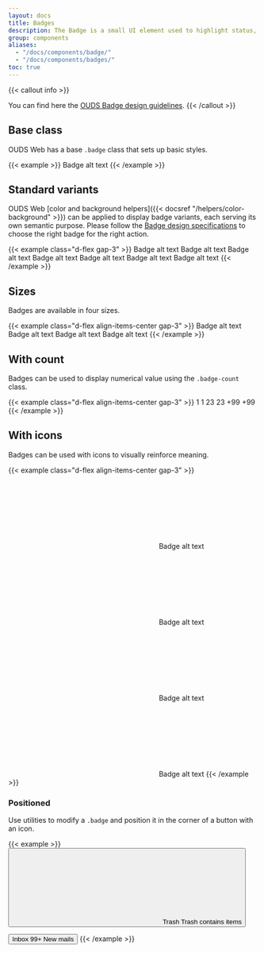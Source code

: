 ```yaml
---
layout: docs
title: Badges
description: The Badge is a small UI element used to highlight status, notifications, or categorization within an interface. It is often displayed as a label or indicator with a distinct background color and text.
group: components
aliases:
  - "/docs/components/badge/"
  - "/docs/components/badges/"
toc: true
---
```


{{< callout info >}}
<!-- TODO: set the right url for design documentation -->
You can find here the [OUDS Badge design guidelines](https://unified-design-system.orange.com/).
{{< /callout >}}

## Base class

OUDS Web has a base `.badge` class that sets up basic styles.

{{< example >}}
<span class="badge"><span class="visually-hidden">Badge alt text</span></span>
{{< /example >}}

## Standard variants 

<!-- TODO: set the right url for design documentation -->
OUDS Web [color and background helpers]({{< docsref "/helpers/color-background" >}}) can be applied to display badge variants, each serving its own semantic purpose. Please follow the [Badge design specifications](https://unified-design-system.orange.com/) to choose the right badge for the right action.

{{< example class="d-flex gap-3" >}}
<span class="badge"><span class="visually-hidden">Badge alt text</span></span>
<span class="badge text-bg-status-accent-emphasized"><span class="visually-hidden">Badge alt text</span></span>
<span class="badge text-bg-status-positive-emphasized"><span class="visually-hidden">Badge alt text</span></span>
<span class="badge text-bg-status-info-emphasized"><span class="visually-hidden">Badge alt text</span></span>
<span class="badge text-bg-status-warning-emphasized"><span class="visually-hidden">Badge alt text</span></span>
<span class="badge text-bg-status-negative-emphasized"><span class="visually-hidden">Badge alt text</span></span>
<span class="badge badge-disabled"><span class="visually-hidden">Badge alt text</span></span>
{{< /example >}}

## Sizes

Badges are available in four sizes.

{{< example class="d-flex align-items-center gap-3" >}}
<span class="badge badge-lg"><span class="visually-hidden">Badge alt text</span></span>
<span class="badge"><span class="visually-hidden">Badge alt text</span></span>
<span class="badge badge-sm"><span class="visually-hidden">Badge alt text</span></span>
<span class="badge badge-xs"><span class="visually-hidden">Badge alt text</span></span>
{{< /example >}}

## With count

Badges can be used to display numerical value using the `.badge-count` class.

{{< example class="d-flex align-items-center gap-3" >}}
<span class="badge badge-count">1</span>
<span class="badge badge-lg badge-count">1</span>
<span class="badge badge-count text-bg-status-positive-emphasized">23</span>
<span class="badge badge-count badge-lg text-bg-status-positive-emphasized">23</span>
<span class="badge badge-count badge-disabled">+99</span>
<span class="badge badge-count badge-lg badge-disabled">+99</span>
{{< /example >}}

## With icons

Badges can be used with icons to visually reinforce meaning.

{{< example class="d-flex align-items-center gap-3" >}}
<span class="badge">
  <svg aria-hidden="true">
    <use xlink:href="/docs/{{< param docs_version >}}/assets/img/ouds-web-sprite.svg#heart-recommend"/>
  </svg>
  <span class="visually-hidden">Badge alt text</span>
</span>
<span class="badge badge-lg">
  <svg aria-hidden="true">
    <use xlink:href="/docs/{{< param docs_version >}}/assets/img/ouds-web-sprite.svg#heart-recommend"/>
  </svg>
  <span class="visually-hidden">Badge alt text</span>
</span>
<span class="badge text-bg-status-negative-emphasized">
  <svg aria-hidden="true">
    <use xlink:href="/docs/{{< param docs_version >}}/assets/img/ouds-web-sprite.svg#heart-recommend"/>
  </svg>
  <span class="visually-hidden">Badge alt text</span>
</span>
<span class="badge badge-lg text-bg-status-negative-emphasized">
  <svg aria-hidden="true">
    <use xlink:href="/docs/{{< param docs_version >}}/assets/img/ouds-web-sprite.svg#heart-recommend"/>
  </svg>
  <span class="visually-hidden">Badge alt text</span>
</span>
{{< /example >}}

### Positioned

Use utilities to modify a `.badge` and position it in the corner of a button with an icon.

{{< example >}}
<button type="button" class="btn btn-icon btn-default position-relative">
  <svg aria-hidden="true">
    <use xlink:href="/docs/{{< param docs_version >}}/assets/img/ouds-web-sprite.svg#trash"/>
  </svg>
  <span class="visually-hidden">Trash</span>
  <span class="position-absolute top-0 start-100 translate-middle badge text-bg-status-negative-emphasized">
    <span class="visually-hidden">Trash contains items</span>
  </span>
</button>

<button type="button" class="btn btn-default position-relative ms-md">
  Inbox
  <span class="position-absolute top-0 start-100 translate-middle badge badge-count text-bg-status-info-emphasized">
    99+
    <span class="visually-hidden">New mails</span>
  </span>
</button>
{{< /example >}}